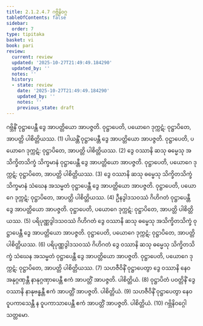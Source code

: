 ```yaml
---
title: 2.1.2.4.7 ဂဗ္ဘိနိဝဂ္ဂ
tableOfContents: false
sidebar:
  order: 7
type: tipitaka
basket: vi
book: pari
review:
  current: review
  updated: '2025-10-27T21:49:49.184290'
  updated_by: ''
  notes: ''
  history:
  - state: review
    date: '2025-10-27T21:49:49.184290'
    updated_by: ''
    notes: ''
    previous_state: draft
---
```



<ReviewStatus review={frontmatter.review} showDetails={true} />

<HypothesisAnnotation frontmatter={frontmatter} />

<DynamicBreadcrumb />

<Division number="237" book="pari" e="ch" v="5" p="137">

<Paragraph number="943" book="pari">
ဂဗ္ဘိနိံ ဝုဋ္ဌာပေန္တီ ဒွေ အာပတ္တိယော အာပဇ္ဇတိ. ဝုဋ္ဌာပေတိ, ပယောဂေ ဒုက္ကဋံ; ဝုဋ္ဌာပိတေ, အာပတ္တိ ပါစိတ္တိယဿ. (1)
</Paragraph>

<Paragraph number="944" book="pari">
ပါယန္တိံ ဝုဋ္ဌာပေန္တီ ဒွေ အာပတ္တိယော အာပဇ္ဇတိ. ဝုဋ္ဌာပေတိ, ပယောဂေ ဒုက္ကဋံ; ဝုဋ္ဌာပိတေ, အာပတ္တိ ပါစိတ္တိယဿ. (2)
</Paragraph>

<Paragraph number="945" book="pari">
ဒွေ ဝဿာနိ ဆသု ဓမ္မေသု အသိက္ခိတသိက္ခံ သိက္ခမာနံ ဝုဋ္ဌာပေန္တီ ဒွေ အာပတ္တိယော အာပဇ္ဇတိ. ဝုဋ္ဌာပေတိ, ပယောဂေ ဒုက္ကဋံ; ဝုဋ္ဌာပိတေ, အာပတ္တိ ပါစိတ္တိယဿ. (3)
</Paragraph>

<Paragraph number="946" book="pari">
ဒွေ ဝဿာနိ ဆသု ဓမ္မေသု သိက္ခိတသိက္ခံ သိက္ခမာနံ သံဃေန အသမ္မတံ ဝုဋ္ဌာပေန္တီ ဒွေ အာပတ္တိယော အာပဇ္ဇတိ. ဝုဋ္ဌာပေတိ, ပယောဂေ ဒုက္ကဋံ; ဝုဋ္ဌာပိတေ, အာပတ္တိ ပါစိတ္တိယဿ. (4)
</Paragraph>

<Paragraph number="947" book="pari">
ဦနဒွါဒသဝဿံ ဂိဟိဂတံ ဝုဋ္ဌာပေန္တီ ဒွေ အာပတ္တိယော အာပဇ္ဇတိ. ဝုဋ္ဌာပေတိ, ပယောဂေ ဒုက္ကဋံ; ဝုဋ္ဌာပိတေ, အာပတ္တိ ပါစိတ္တိယဿ. (5)
</Paragraph>

<Paragraph number="948" book="pari">
ပရိပုဏ္ဏဒွါဒသဝဿံ ဂိဟိဂတံ ဒွေ ဝဿာနိ ဆသု ဓမ္မေသု အသိက္ခိတသိက္ခံ ဝုဋ္ဌာပေန္တီ ဒွေ အာပတ္တိယော အာပဇ္ဇတိ. ဝုဋ္ဌာပေတိ, ပယောဂေ ဒုက္ကဋံ; ဝုဋ္ဌာပိတေ, အာပတ္တိ ပါစိတ္တိယဿ. (6)
</Paragraph>

<Paragraph number="949" book="pari">
ပရိပုဏ္ဏဒွါဒသဝဿံ ဂိဟိဂတံ ဒွေ ဝဿာနိ ဆသု ဓမ္မေသု သိက္ခိတသိက္ခံ သံဃေန အသမ္မတံ ဝုဋ္ဌာပေန္တီ ဒွေ အာပတ္တိယော အာပဇ္ဇတိ. ဝုဋ္ဌာပေတိ, ပယောဂေ ဒုက္ကဋံ; ဝုဋ္ဌာပိတေ, အာပတ္တိ ပါစိတ္တိယဿ. (7)
</Paragraph>

<Paragraph number="950" book="pari">
သဟဇီဝိနိံ ဝုဋ္ဌာပေတွာ ဒွေ ဝဿာနိ နေဝ အနုဂ္ဂဏှန္တီ နာနုဂ္ဂဏှာပေန္တီ ဧကံ အာပတ္တိံ အာပဇ္ဇတိ. ပါစိတ္တိယံ. (8)
</Paragraph>

<Paragraph number="951" book="pari">
ဝုဋ္ဌာပိတံ ပဝတ္တိနိံ ဒွေ ဝဿာနိ နာနုဗန္ဓန္တီ ဧကံ အာပတ္တိံ အာပဇ္ဇတိ. ပါစိတ္တိယံ. (9)
</Paragraph>

<Paragraph number="952" book="pari">
သဟဇီဝိနိံ ဝုဋ္ဌာပေတွာ နေဝ ဝူပကာသေန္တီ န ဝူပကာသာပေန္တီ ဧကံ အာပတ္တိံ အာပဇ္ဇတိ. ပါစိတ္တိယံ. (10)

</Paragraph>
</Division>

<Paragraph number="953" type="center" book="pari">
ဂဗ္ဘိနိဝဂ္ဂေါ သတ္တမော.
</Paragraph>
